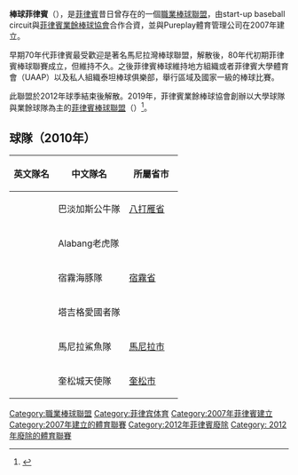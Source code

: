 '''棒球菲律賓'''（{{lang-en|Baseball Philippines}}），是[[菲律賓|菲律賓]]昔日曾存在的一個[[職業棒球|職業棒球]][[職業運動聯盟|聯盟]]，由start-up baseball circuit與[[菲律賓業餘棒球協會|菲律賓業餘棒球協會]]合作合資，並與Pureplay體育管理公司在2007年建立。

早期70年代菲律賓最受歡迎是著名馬尼拉灣棒球聯盟，解散後，80年代初期菲律賓棒球聯賽成立，但維持不久。之後菲律賓棒球維持地方組織或者菲律賓大學體育會（UAAP）以及私人組織泰坦棒球俱樂部，舉行區域及國家一級的棒球比賽。

此聯盟於2012年球季結束後解散。2019年，菲律賓業餘棒球協會創辦以大學球隊與業餘球隊為主的[[菲律賓棒球聯盟|菲律賓棒球聯盟]]（{{lang|en|Philippine Baseball League}}）<ref name=spin>{{cite news |author1=From the wires |title=Philippine Baseball League opens first season with UAAP finals rematch |url=https://www.spin.ph/baseball/philippine-baseball-league-uaap-baseball-teams-rizal-memorial-a1373-20190105 |accessdate=2019-01-14 |work=Sports Interactive Network Philippines |date=2019-01-05 |language=en }}</ref>。

==球隊（2010年）==
{|class="wikitable"
|- align=center
!英文隊名!!中文隊名!!所屬省市
|- align="center"
|{{lang|en|Batangas Bulls}} || 巴淡加斯公牛隊 || [[八打雁省|八打雁省]]　
|- align="center"
|{{lang|en|Alabang Tigers}} || Alabang老虎隊 ||
|- align="center"
|{{lang|en|Cebu Dolphins}} || 宿霧海豚隊 || [[宿霧省|宿霧省]]
|- align="center"
|{{lang|en|Forward Taguig Patriots}} || 塔吉格愛國者隊 ||　
|- align="center"
|{{lang|en|Manila Sharks}} || 馬尼拉鯊魚隊 || [[馬尼拉市|馬尼拉市]]
|- align="center"
|{{lang|en|Quezon City Angels}} ||奎松城天使隊 || [[奎松市|奎松市]]　
|}

{{職業棒球聯盟}}

[[Category:職業棒球聯盟|Category:職業棒球聯盟]]
[[Category:菲律宾体育|Category:菲律宾体育]]
[[Category:2007年菲律賓建立|Category:2007年菲律賓建立]]
[[Category:2007年建立的體育聯賽|Category:2007年建立的體育聯賽]]
[[Category:2012年菲律賓廢除|Category:2012年菲律賓廢除]]
[[Category:_2012年廢除的體育聯賽|Category: 2012年廢除的體育聯賽]]